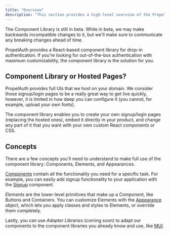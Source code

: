 ```yaml
---
title: "Overview"
description: "This section provides a high-level overview of the PropelAuth component library."
---
```


<Warning>The Component Library is still in beta. While in beta, we may make backwards incompatible changes to it, but we'll make sure to communicate any breaking changes ahead of time.</Warning>

PropelAuth provides a React-based component library for drop-in authentication. If you're looking for out-of-the-box authentication with maximum customizability, the component library is the solution for you.

## Component Library or Hosted Pages?

PropelAuth provides full UIs that we host on your domain. We consider those signup/login pages to be a really great way to get live quickly, however, it is limited in how deep you can configure it (you cannot, for example, upload your own fonts).

The component library enables you to create your own signup/login pages (replacing the hosted ones), embed it directly in your product, and change any part of it that you want with your own custom React components or CSS.

## Concepts

There are a few concepts you'll need to understand to make full use of the component library: Components, Elements, and Appearances.

[Components](/component-library/components/login-manager) contain all the functionality you need for a specific task. For example, you can easily add signup functionality to your application with the [Signup](/component-library/components/signup) component.

_Elements_ are the lower-level primitives that make up a Component, like Buttons and Containers. You can customize Elements with the [Appearance](/component-library/getting-started/customization) object, which lets you apply classes and styles to Elements, or override them completely.

Lastly, you can use _Adapter Libraries_ (coming soon) to adapt our components to the component libraries you already know and use, like [MUI](/component-library/adapter-libraries/mui).
